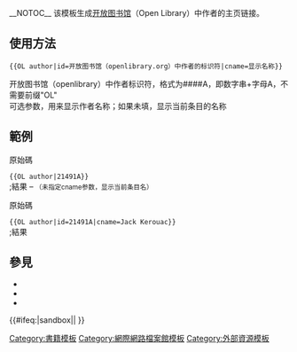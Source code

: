 {{Documentation subpage}}
{{Uses Wikidata|P648}}
{{Tracks Wikidata|P648}}
<!--Categories where indicated at the bottom of this page, please; interwikis at Wikidata (see [[Wikipedia:Wikidata]])-->
__NOTOC__
该模板生成[[开放图书馆]]（Open Library）中作者的主页链接。

==使用方法==
 <nowiki>{{OL author|id=开放图书馆（openlibrary.org）中作者的标识符|cname=显示名称}}</nowiki>
{{Para|id}} 开放图书馆（openlibrary）中作者标识符，格式为####A，即数字串+字母A，不需要前缀"OL"<br/> 
{{Para|cname}} 可选参数，用来显示作者名称；如果未填，显示当前条目的名称<br/>

==範例==
;原始碼
<tt><nowiki>{{OL author|21491A}}</nowiki></tt><br/>
;結果
{{OL author|21491A}} – <small>（未指定cname参数，显示当前条目名）</small>

;原始碼
<tt><nowiki>{{OL author|id=21491A|cname=Jack Kerouac}}</nowiki></tt><br/>
;結果
{{OL author|id=21491A|cname=Jack Kerouac}}

==參見==
*{{tl|OL work}}
*{{tl|OL book}}
*{{tl|OL}}

<includeonly>{{#ifeq:{{SUBPAGENAME}}|sandbox||
<!--Categories below this line, please; interwikis at Wikidata-->
[[Category:書籍模板]]
[[Category:網際網路檔案館模板]]
[[Category:外部資源模板]]
}}</includeonly>